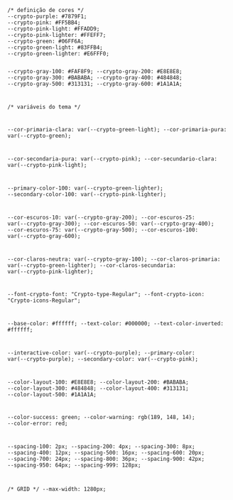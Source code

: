 
<Meta title="Cabra/DesignTokes" />

<code>
/* definição de cores */
--crypto-purple: #7879F1;
--crypto-pink: #FF5BB4;
--crypto-pink-light: #FFADD9;
--crypto-pink-lighter: #FFEFF7;
--crypto-green: #06FF6A;
--crypto-green-light: #83FFB4;
--crypto-green-lighter: #E6FFF0;

--crypto-gray-100: #FAF8F9;
--crypto-gray-200: #E8E8E8;
--crypto-gray-300: #BABABA;
--crypto-gray-400: #484848;
--crypto-gray-500: #313131;
--crypto-gray-600: #1A1A1A;
  

/* variáveis do tema */

--cor-primaria-clara: var(--crypto-green-light);
--cor-primaria-pura: var(--crypto-green);

--cor-secondaria-pura: var(--crypto-pink);
--cor-secundario-clara: var(--crypto-pink-light);

--primary-color-100: var(--crypto-green-lighter);
--secondary-color-100: var(--crypto-pink-lighter);

--cor-escuros-10: var(--crypto-gray-200);
--cor-escuros-25: var(--crypto-gray-300);
--cor-escuros-50: var(--crypto-gray-400);
--cor-escuros-75: var(--crypto-gray-500);
--cor-escuros-100: var(--crypto-gray-600);

--cor-claros-neutra: var(--crypto-gray-100);
--cor-claros-primaria: var(--crypto-green-lighter);
--cor-claros-secundaria: var(--crypto-pink-lighter);

--font-crypto-font: "Crypto-type-Regular";
--font-crypto-icon: "Crypto-icons-Regular";

--base-color: #ffffff;
--text-color: #000000;
--text-color-inverted: #ffffff;

--interactive-color: var(--crypto-purple);
--primary-color: var(--crypto-purple);
--secondary-color: var(--crypto-pink);

--color-layout-100: #E8E8E8;
--color-layout-200: #BABABA;
--color-layout-300: #484848;
--color-layout-400: #313131;
--color-layout-500: #1A1A1A;

--color-success: green;
--color-warning: rgb(189, 148, 14);
--color-error: red;

--spacing-100: 2px;
--spacing-200: 4px;
--spacing-300: 8px;
--spacing-400: 12px;
--spacing-500: 16px;
--spacing-600: 20px;
--spacing-700: 24px;
--spacing-800: 36px;
--spacing-900: 42px;
--spacing-950: 64px;
--spacing-999: 128px;

/* GRID */
--max-width: 1280px;
</code>